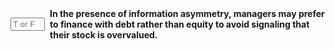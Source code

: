 ::: {.question-block}

<form onsubmit="event.preventDefault(); checkAnswerBox('module9_tf_q8','T')" style="display: flex; align-items: center; gap: 8px;">
  <input type="text" id="module9_tf_q8" name="module9_tf_q8" maxlength="1" placeholder="T or F" style="width: 55px;" data-correct-answer="T" /> 
  <label for="module9_tf_q8"><strong>In the presence of information asymmetry, managers may prefer to finance with debt rather than equity to avoid signaling that their stock is overvalued.</strong></label>
</form>

<div id="feedback-module9_tf_q8" class="feedback" data-status="" style="display:none;">
TRUE. Managers often prefer debt to equity when they believe their stock is undervalued, as issuing equity could signal to the market that the company’s stock price is not as high as perceived.
</div>

:::
